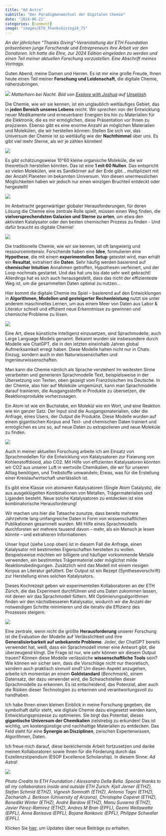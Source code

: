 ```yaml
---
title: "Ad Astra"
subtitle: "Der Paradigmenwechsel der Digitalen Chemie"
date: "2024-06-21"
categories: [comment]
image: "images/ETH_ThanksGiving24_75"
---
```


*An der jährlichen "Thanks Giving"-Veranstaltung der ETH Foundation präsentieren junge Forschende und Entrepreneurs ihre Arbeit vor den Donatoren. Ich hatte die Ehre, zur 2024 Edition eingeladen zu werden und einen Teil meiner aktuellen Forschung vorzustellen. Eine Abschrift meines Vortrags.*

Guten Abend, meine Damen und Herren. Es ist mir eine große Freude, Ihnen heute einen Teil meiner **Forschung und Leidenschaft**, die digitale Chemie, näherzubringen.

![](images/Slide1.png)
*Matterhorn bei Nacht. Bild von [Explore with Joshua](https://unsplash.com/@explorewithjoshua?utm_content=creditCopyText&utm_medium=referral&utm_source=unsplash) auf [Unsplash](https://unsplash.com/photos/snow-covered-mountain-under-blue-sky-during-night-time-4yBogrmcEmM?utm_content=creditCopyText&utm_medium=referral&utm_source=unsplash).*

Die Chemie, wie wir sie kennen, ist ein unglaublich weitläufiges Gebiet, das in **jeden Bereich unseres Lebens** reicht. Wir sprechen von der Entwicklung neuer Medikamente und erneuerbarer Energien bis hin zu Materialien für die Elektronik, die es mir ermöglichen, diese Präsentation vor Ihnen zu projizieren. Ebenso gibt es eine enorme Anzahl an möglichen Materialien und Molekülen, die wir herstellen können: Stellen Sie sich vor, das Universum der Chemie ist so weitläufig wie der **Nachthimmel** über uns. Es gibt viel mehr Sterne, als wir je zählen könnten!

![](images/Slide7.png)

Es gibt schätzungsweise 10^60 kleine organische Moleküle, die wir theoretisch herstellen könnten. Das ist eine **1 mit 60 Nullen**. Das entspricht so vielen Molekülen, wie es Sandkörner auf der Erde gibt… multipliziert mit der Anzahl Planeten im bekannten Universum. Von diesen unermesslichen Möglichkeiten haben wir jedoch nur einen winzigen Bruchteil entdeckt oder hergestellt!

![](images/Slide2.png)

Im Anbetracht gegenwärtiger globaler Herausforderungen, für deren Lösung die Chemie eine zentrale Rolle spielt, müssen einen Weg finden, die **vielversprechendsten Galaxien und Sterne zu orten**, um etwa den aktivsten Katalysator oder den besten chemischen Prozess zu finden - Und dafür braucht es digitale Chemie!

![](images/Slide3.png)

Die traditionelle Chemie, wie wir sie kennen, ist oft langwierig und ressourcenintensiv. Forschende haben eine **Idee**, formulieren eine **Hypothese**, die mit einem **experimentellen Setup** getestet wird, man erhält ein **Resultat**, extrahiert die **Daten**. Sehr häufig werden basierend auf **chemischer Intuition** Annahmen getroffen, Hypothesen verfeinert, und der Loop nochmals gestartet. Und das hat uns bis dato sehr weit gebracht! Allerdings hat es sich auch herausgestellt, dass das nicht der effizienteste Weg ist, um die gesammelten Daten optimal zu nutzen…

Hier kommt die digitale Chemie ins Spiel – basierend auf den Entwicklungen in **Algorithmen, Modellen und gesteigerter Rechenleistung** nutzt sie unter anderem maschinelles Lernen, um aus einem Meer von Daten aus Labor & Literatur schnell und effizient neue Erkenntnisse zu gewinnen und chemische Probleme zu lösen.

![](images/Slide4.png)

Eine Art, diese künstliche Intelligenz einzusetzen, sind Sprachmodelle, auch Large Language Models genannt. Bekannt wurden sie insbesondere durch Modelle wie ChatGPT, die in den letzten eineinhalb Jahren global Aufmerksamkeit erregt haben. Diese Modelle halten nicht nur in Chats Einzug, sondern auch in den Naturwissenschaften und Ingenieurwissenschaften.

Man kann die Chemie nämlich als Sprache verstehen! Im weitesten Sinne verarbeiten und generieren Sprachmodelle Text, beispielsweise in der Übersetzung von Texten, oben gezeigt vom Französischen ins Deutsche. In der Chemie, also hier auf Moleküle umgemünzt, kann man Sprachmodelle darauf trainieren, die Ausgangsstoffe in Produkte zu übersetzen, die Reaktionsprodukte vorherzusagen.

Ein Atom ist wie ein Buchstabe, ein Molekül wie ein Wort, und eine Reaktion wie ein ganzer Satz. Der Input sind die Ausgangsmaterialien, oder die Anfrage, eines Users, der Output die Produkte. Diese Modelle wurden auf einem gigantischen Korpus and Text- und chemischen Daten trainiert und ermöglichen es uns so, auf neue Daten zu extrapolieren und neue Moleküle zu finden.

![](images/Slide5.png)

Auch in meiner aktuellen Forschung arbeite ich am Einsatz von Sprachmodellen für die Entwicklung von Katalysatoren zur Fixierung von Kohlenstoffdioxid, also CO2. Mit Hilfe von effizienten Katalysatoren könnten wir CO2 aus unserer Luft in wertvolle Chemikalien, die wir für unseren Alltag benötigen, und Treibstoffe umwandeln; Etwas, was für die Erstellung einer Kreislaufwirtschaft unerlässlich ist.

Es gibt eine Klasse von atomaren Katalysatoren (Single Atom Catalysts), die aus ausgeklügelten Kombinationen von Metallen, Trägermaterialien und Liganden besteht. Neue solche Katalysatoren zu entdecken ist eine kombinatorische Herausforderung!

Wir machen uns hier die Tatsache zunutze, dass bereits mehrere Jahrzehnte lang umfangreiche Daten in Form von wissenschaftlichen Publikationen gesammelt wurden. Mit Hilfe eines Sprachmodells durchforsten wir mehrere tausend davon – mehr, als ein Mensch je lesen könnte – und extrahieren Informationen.

Unser Input (siehe Loop oben) ist in diesem Fall die Anfrage, einen Katalysator mit bestimmten Eigenschaften herstellen zu wollen. Beispielsweise möchten wir billigere und häufiger vorkommende Metalle verwenden, ein bestimmtes Trägermaterial oder möglichst milde Reaktionsbedingungen. Zusätzlich wird das Modell mit einem riesigen Korpus an Literatur gefüttert. Der Output ist ein Rezept (Synthesevorschrift) zur Herstellung eines solchen Katalysators.

Dieses Kochrezept geben wir experimentellen Kollaboratoren an der ETH Zürich, die das Experiment durchführen und uns Daten zukommen lassen, mit denen wir das Sprachmodell füttern. Mit Optimierungsalgorithmen finden wir den nächstbesseren Katalysator, wodurch wir die Anzahl der notwendigen Schritte minimieren und die iterativ die Effizienz des Prozesses steigern.

![](images/Slide6.png)

Eine zentrale, wenn nicht die größte **Herausforderung** unserer Forschung ist die Evaluation der Modelle auf Verlässlichkeit und ihre **Generalisierbarkeit auf unbekannte Probleme**. Jeder, der ChatGPT bereits verwendet hat, weiß, dass ein Sprachmodell immer eine Antwort gibt, die überzeugend klingt. Die Frage ist nur, wie sehr können wir diesem Output trauen? Können diese Modelle verlässliche **wissenschaftliche Tools** sein? Wie können wir sicher sein, dass die Vorschläge nicht nur theoretisch, sondern auch praktisch sinnvoll sind? Um diesen Aspekt anzugehen, arbeite ich momentan an einem **Goldstandard** (*Benchmark*), einem Datensatz, der dazu verwendet wird, die Schwachstellen dieser Sprachmodelle zu erkennen. Es ist entscheidend, das Potenzial, aber auch die Risiken dieser Technologien zu erkennen und verantwortungsvoll zu handhaben.

Ich habe Ihnen einen kleinen Einblick in meine Forschung gegeben, die symbolhaft dafür steht, wie digitale Chemie dazu eingesetzt werden kann, Entwicklungsprozesse zu optimieren. Sie birgt das Potential, dieses **gigantische Universum der Chemikalien** zielstrebig zu erkunden! Das ist wichtig, um kostengünstige und nachhaltige Materialien zu entdecken. Das Feld steht für eine **Synergie an Disziplinen**, zwischen Expertenwissen, Algorithmen, Daten.

Ich freue mich darauf, diese bereichernde Arbeit fortzusetzen und danke meinen Kollaboratoren sowie Ihnen für die Förderung durch das Exzellenzstipendium (ESOP Excellence Scholarship). In diesem Sinne: *Ad Astra*!

![](images/ETH_ThanksGiving24_75.jpeg)

*Photo Credits to ETH Foundation / Alessandro Della Bella. Special thanks to all my collaborators inside and outside ETH Zurich: Kjell Jorner (ETHZ), Stefan Schmid (ETHZ), Vignesh Somnath (ETHZ), Antonio Togni (ETHZ), Zachariah J. Berkson (University of Arizona), Christophe Copéret (ETHZ), Benedikt Winter (ETHZ), André Bardow (ETHZ), Manu Suvarna (ETHZ), Javier Pérez-Ramírez (ETHZ), Andres M Bran (EPFL), Geemi Wellawatte (EPFL), Anna Borisova (EPFL), Bojana Rankovic (EPFL), Philippe Schwaller (EPFL).*

:::{.callout-tip}

Klicken Sie [hier](https://bytesizedchem.substack.com/subscribe), um Updates über neue Beiträge zu erhalten.

:::